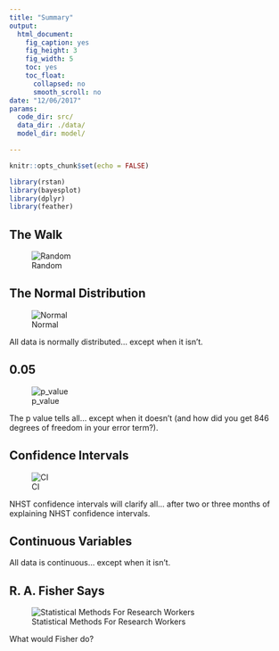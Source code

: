 ```yaml
---
title: "Summary"
output:
  html_document:
    fig_caption: yes
    fig_height: 3
    fig_width: 5
    toc: yes
    toc_float:
      collapsed: no
      smooth_scroll: no
date: "12/06/2017"
params:
  code_dir: src/
  data_dir: ./data/
  model_dir: model/

---
```

```r
knitr::opts_chunk$set(echo = FALSE)

library(rstan)
library(bayesplot)
library(dplyr)
library(feather)

```

## The Walk
<div style="width:450px; height=300px">
![Random](images/drunkard.png)
</div>

## The Normal Distribution
<div style="width:450px; height=300px">
![Normal](images/normal-distribution-probability.jpg)
</div>

All data is normally distributed... except when it isn't.

## 0.05
<div style="width:450px; height=300px">
![p_value](images/Standard_deviation_diagram.png)
</div>

The p value tells all... except when it doesn't (and how did you get 846 degrees of freedom in your error term?).

## Confidence Intervals
<div style="width:450px; height=300px">
![CI](images/Bell-curve-sm1.jpg)
</div>

NHST confidence intervals will clarify all... after two or three months of explaining NHST confidence intervals.

## Continuous Variables

All data is continuous... except when it isn't.

## R. A. Fisher Says
<div style="width:450px; height=300px">
![Statistical Methods For Research Workers](images/statistical_methods_4.jpg)
</div>

What would Fisher do?